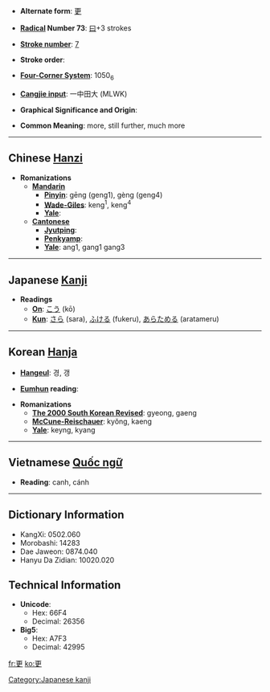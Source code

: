 * '''Alternate form''': [[更]]

* '''[[Wiktionary:Chinese radical index| Radical]] Number 73''': [[Wiktionary:Chinese radical index 曰|曰]]+3 strokes

* '''[[Wiktionary:Chinese total strokes index|Stroke number]]''': [[Wiktionary:Chinese total strokes index 7|7]]

* '''Stroke order''': 

* '''[[Wiktionary:Chinese four corner index|Four-Corner System]]''': 1050<sub>6</sub>

* '''[[Wiktionary:Chinese Cangjie index|Cangjie input]]''': 一中田大 (MLWK)

* '''Graphical Significance and Origin''': 

* '''Common Meaning''': more, still further, much more

----

== Chinese [[Hanzi]] ==

* '''Romanizations'''
** '''[[Mandarin]]'''
*** '''[[Pinyin]]''': gēng (geng1), gèng (geng4)
*** '''[[Wade-Giles]]''': keng<sup>1</sup>, keng<sup>4</sup>
*** '''[[Yale]]''': 
** '''[[Cantonese]]'''
*** '''[[Jyutping]]''':
*** '''[[Penkyamp]]''': 
*** '''[[Yale]]''': ang1, gang1 gang3


----

== Japanese [[Kanji]] ==

* '''Readings'''
** '''[[On]]''': [[こう]] (kō)
** '''[[Kun]]''': [[さら]] (sara), [[ふける]] (fukeru), [[あらためる]] (aratameru)


----

== Korean [[Hanja]] ==

* '''[[Hangeul]]''': 경, 갱

* '''[[Eumhun]] reading''': 

* '''Romanizations'''
** '''[[The 2000 South Korean Revised Romanization|The 2000 South Korean Revised]]''': gyeong, gaeng
** '''[[McCune-Reischauer]]''': kyŏng, kaeng
** '''[[Yale]]''': keyng, kyang


----

== Vietnamese [[Quốc ngữ]] ==

* '''Reading''': canh, cánh

----

== Dictionary Information ==

* KangXi: 0502.060
* Morobashi: 14283
* Dae Jaweon: 0874.040
* Hanyu Da Zidian: 10020.020

== Technical Information ==

* '''Unicode''':
** Hex: 66F4
** Decimal: 26356
* '''Big5''':
** Hex: A7F3
** Decimal: 42995

[[Category:Japanese kanji]]

[[fr:更]]
[[ko:更]]